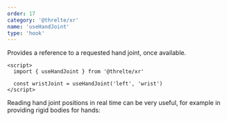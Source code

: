 ```yaml
---
order: 17
category: '@threlte/xr'
name: 'useHandJoint'
type: 'hook'
---
```


Provides a reference to a requested hand joint, once available.

```svelte
<script>
  import { useHandJoint } from '@threlte/xr'

  const wristJoint = useHandJoint('left', 'wrist')
</script>
```

Reading hand joint positions in real time can be very useful, for example in providing rigid bodies for hands:

<Example path="xr/use-hand-joint" />
